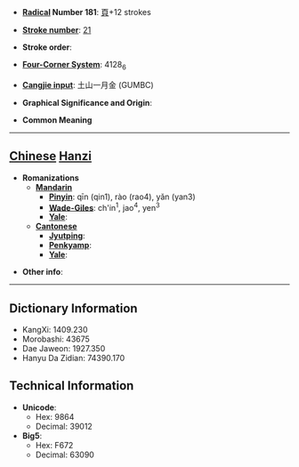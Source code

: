 * '''[[Wiktionary:Chinese radical index| Radical]] Number 181''': [[Wiktionary:Chinese radical index 頁|頁]]+12 strokes

* '''[[Wiktionary:Chinese total strokes index|Stroke number]]''': [[Wiktionary:Chinese total strokes index 21|21]]

* '''Stroke order''': 

* '''[[Wiktionary:Chinese four corner index|Four-Corner System]]''': 4128<sub>6</sub>

* '''[[Wiktionary:Chinese Cangjie index|Cangjie input]]''': 土山一月金 (GUMBC)

* '''Graphical Significance and Origin''': 

* '''Common Meaning'''

----

== [[Chinese]] [[Hanzi]] ==

* '''Romanizations'''
** '''[[Mandarin]]'''
*** '''[[Pinyin]]''': qīn (qin1), rào (rao4), yǎn (yan3)
*** '''[[Wade-Giles]]''': ch'in<sup>1</sup>, jao<sup>4</sup>, yen<sup>3</sup>
*** '''[[Yale]]''': 
** '''[[Cantonese]]'''
*** '''[[Jyutping]]''':
*** '''[[Penkyamp]]''': 
*** '''[[Yale]]''': 

* '''Other info''': 

----

== Dictionary Information ==

* KangXi: 1409.230
* Morobashi: 43675
* Dae Jaweon: 1927.350
* Hanyu Da Zidian: 74390.170

== Technical Information ==

* '''Unicode''':
** Hex: 9864
** Decimal: 39012
* '''Big5''':
** Hex: F672
** Decimal: 63090